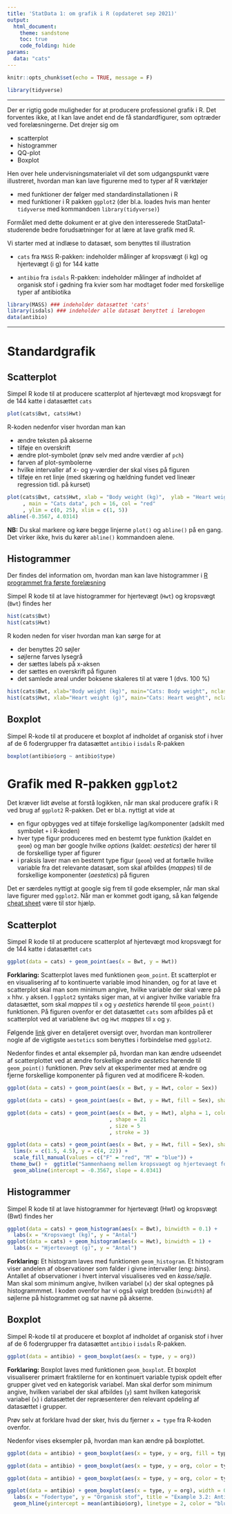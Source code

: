 ```yaml
---
title: 'StatData 1: om grafik i R (opdateret sep 2021)'
output: 
  html_document:
    theme: sandstone
    toc: true
    code_folding: hide
params:
  data: "cats"
---
```



```r
knitr::opts_chunk$set(echo = TRUE, message = F)
```

```r
library(tidyverse)
```


***


Der er rigtig gode muligheder for at producere professionel grafik i R. Det forventes ikke, at I kan lave andet end de få standardfigurer, som optræder ved forelæsningerne. Det drejer sig om

* scatterplot
* histogrammer
* QQ-plot
* Boxplot

Hen over hele undervisningsmaterialet vil det som udgangspunkt være illustreret, hvordan man kan lave figurerne med to typer af R værktøjer

* med funktioner der følger med standardinstallationen i R
* med funktioner i R pakken `ggplot2` (der bl.a. loades hvis man henter `tidyverse` med kommandoen `library(tidyverse)`)

Formålet med dette dokument er at give den interesserede StatData1-studerende bedre forudsætninger for at  lære at lave grafik med R.

Vi starter med at indlæse to datasæt, som benyttes til illustration

* `cats` fra `MASS` R-pakken: indeholder målinger af kropsvægt (i kg) og hjertevægt (i g) for 144 katte

* `antibio` fra `isdals` R-pakken: indeholder målinger af indholdet af organisk stof i gødning fra kvier som har modtaget foder med forskellige typer af antibiotika

```r
library(MASS) ### indeholder datasættet 'cats'
library(isdals) ### indeholder alle datasæt benyttet i lærebogen
data(antibio)
```


***


# Standardgrafik

## Scatterplot

Simpel R kode til at producere scatterplot af hjertevægt mod kropsvægt for de 144 katte i datasættet `cats`

```r
plot(cats$Bwt, cats$Hwt)
```

R-koden nedenfor viser hvordan man kan

* ændre teksten på akserne
* tilføje en overskrift
* ændre plot-symbolet (prøv selv med andre værdier af `pch`)
* farven af plot-symbolerne
* hvilke intervaller af x- og y-værdier der skal vises på figuren
* tilføje en ret linje (med skæring og hældning fundet ved lineær regression tidl. på kurset)

```r
plot(cats$Bwt, cats$Hwt, xlab = "Body weight (kg)",  ylab = "Heart weight (g)"
     , main = "Cats data", pch = 16, col = "red"
     , ylim = c(0, 25), xlim = c(1, 5))
abline(-0.3567, 4.0314)
```

**NB:** Du skal markere og køre begge linjerne `plot()` og `abline()` på en gang. Det virker ikke, hvis du kører `abline()` kommandoen alene.

## Histogrammer

Der findes del information om, hvordan man kan lave histogrammer i [R programmet fra første forelæsning](forel210906_Rprog.html)

Simpel R kode til at lave histogrammer for hjertevægt (`Hwt`) og kropsvægt (`Bwt`) findes her

```r
hist(cats$Bwt)
hist(cats$Hwt)
```


R koden neden for viser hvordan man kan sørge for at

* der benyttes 20 søjler
* søjlerne farves lysegrå
* der sættes labels på x-aksen
* der sættes en overskrift på figuren
* det samlede areal under boksene skaleres til at være 1 (dvs. 100 %)

```r
hist(cats$Bwt, xlab="Body weight (kg)", main="Cats: Body weight", nclass=20, prob=TRUE, col = "lightgray")
hist(cats$Hwt, xlab="Heart weight (g)", main="Cats: Heart weight", nclass=20, prob=TRUE, col = "lightgray")
```


## Boxplot

Simpel R-kode til at producere et boxplot af indholdet af organisk stof i hver af de 6 fodergrupper fra datasættet `antibio` i `isdals` R-pakken
```r
boxplot(antibio$org ~ antibio$type)
```


# Grafik med R-pakken `ggplot2`

Det kræver lidt øvelse at forstå logikken, når man skal producere grafik i R ved brug af `ggplot2` R-pakken. Det er bl.a. nyttigt at vide at

* en figur opbygges ved at tilføje forskellige lag/komponenter (adskilt med symbolet `+` i R-koden)
* hver type figur produceres med en bestemt type funktion (kaldet en `geom`) og man bør google hvilke *options* (kaldet: *aestetics*) der hører til de forskellige typer af figurer
* i praksis laver man en bestemt type figur (`geom`) ved at fortælle hvilke variable fra det relevante datasæt, som skal afbildes (*mappes*) til de forskellige komponenter (*aestetics*) på figuren

Det er særdeles nyttigt at google sig frem til gode eksempler, når man skal lave figurer med `ggplot2`. Når man er kommet godt igang, så kan følgende [cheat sheet](https://www.rstudio.com/wp-content/uploads/2015/03/ggplot2-cheatsheet.pdf) være til stor hjælp.

## Scatterplot

Simpel R kode til at producere scatterplot af hjertevægt mod kropsvægt for de 144 katte i datasættet `cats`

```r
ggplot(data = cats) + geom_point(aes(x = Bwt, y = Hwt))
```

**Forklaring:** Scatterplot laves med funktionen `geom_point`. Et scatterplot er en visualisering af to kontinuerte variable imod hinanden, og for at lave et scatterplot skal man som minimum angive, hvilke variable der skal være på `x` hhv. `y` aksen. I `ggplot2` syntaks siger man, at vi angiver hvilke variable fra datasættet, som skal *mappes* til `x` og `y` *aestetics* hørende til `geom_point()` funktionen. På figuren ovenfor er det datasættet `cats` som afbildes på et scatterplot ved at variablene `Bwt` og `Hwt` *mappes* til `x` og `y`.

Følgende [link](https://ggplot2.tidyverse.org/articles/ggplot2-specs.html) giver en detaljeret oversigt over, hvordan man kontrollerer nogle af de vigtigste `aestetics` som benyttes i forbindelse med `ggplot2`.

Nedenfor findes et antal eksempler på, hvordan man kan ændre udseendet af scatterplottet ved at ændre forskellige andre *aestetics* hørende til `geom_point()` funktionen. Prøv selv at eksperimenter med at ændre og fjerne forskellige komponenter på figuren ved at modificere R-koden.


```r
ggplot(data = cats) + geom_point(aes(x = Bwt, y = Hwt, color = Sex))

ggplot(data = cats) + geom_point(aes(x = Bwt, y = Hwt, fill = Sex), shape = 21)

ggplot(data = cats) + geom_point(aes(x = Bwt, y = Hwt), alpha = 1, colour = "blue", fill = "lightblue"
                                 , shape = 21
                                 , size = 5
                                 , stroke = 3)

ggplot(data = cats) + geom_point(aes(x = Bwt, y = Hwt, fill = Sex), shape = 21, size = 4, stroke = 2, alpha = 0.5) + labs(x = "Body weight (kg)", y = "Heart weight (g)") +
  lims(x = c(1.5, 4.5), y = c(4, 22)) +
  scale_fill_manual(values = c("F" = "red", "M" = "blue")) +
 theme_bw() +  ggtitle("Sammenhaeng mellem kropsvaegt og hjertevaegt for katte") +
  geom_abline(intercept = -0.3567, slope = 4.0341)

```

## Histogrammer

Simpel R kode til at lave histogrammer for hjertevægt (Hwt) og kropsvægt (Bwt) findes her

```r
ggplot(data = cats) + geom_histogram(aes(x = Bwt), binwidth = 0.1) +
  labs(x = "Kropsvaegt (kg)", y = "Antal")
ggplot(data = cats) + geom_histogram(aes(x = Hwt), binwidth = 1) +
  labs(x = "Hjertevaegt (g)", y = "Antal")
```

**Forklaring:** Et histogram laves med funktionen `geom_histogram`. Et histogram viser andelen af observationer som falder i givne intervaller (eng: *bins*). Antallet af observationer i hvert interval visualiseres ved en *kasse/søjle*. Man skal som minimum angive, hvilken variabel (`x`) der skal optegnes på histogrammmet. I koden ovenfor har vi også valgt bredden (`binwidth`) af søjlerne på histogrammet og sat navne på akserne.


## Boxplot

Simpel R-kode til at producere et boxplot af indholdet af organisk stof i hver af de 6 fodergrupper fra datasættet `antibio` i `isdals` R-pakken.

```r
ggplot(data = antibio) + geom_boxplot(aes(x = type, y = org))
```

**Forklaring:** Boxplot laves med funktionen `geom_boxplot`. Et boxplot visualiserer primært fraktilerne for en kontinuert variable typisk opdelt efter grupper givet ved en kategorisk variabel. Man skal derfor som minimum angive, hvilken variabel der skal afbildes (`y`) samt hvilken kategorisk variabel (`x`)  i datasættet der repræsenterer den relevant opdeling af datasættet i grupper.

Prøv selv at forklare hvad der sker, hvis du fjerner `x = type` fra R-koden ovenfor.

Nedenfor vises eksempler på, hvordan man kan ændre på boxplottet.


```r
ggplot(data = antibio) + geom_boxplot(aes(x = type, y = org, fill = type))

ggplot(data = antibio) + geom_boxplot(aes(x = type, y = org, color = type), fill = "lightblue", linetype = 1)

ggplot(data = antibio) + geom_boxplot(aes(x = type, y = org, color = type), fill = "lightgrey") + coord_flip()

ggplot(data = antibio) + geom_boxplot(aes(x = type, y = org), width = 0.3) +
  labs(x = "Fodertype", y = "Organisk stof", title = "Example 3.2: Antibiotics and dung decomposition") + theme_bw() + lims(y = c(2.2, 3.2)) +
  geom_hline(yintercept = mean(antibio$org), linetype = 2, color = "blue")

```

